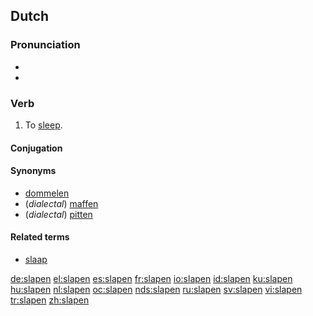 ==Dutch==

===Pronunciation===
* {{IPA|[ˈslapən]|lang=nl}}
* {{hyphenation|sla|pen}}

===Verb===
{{nl-verb-strong|7}}
# To [[sleep]].

====Conjugation====
{{nl-verb-table|slaap|slaapt|sliep|sliepen|geslapen|slape}}

====Synonyms====
* [[dommelen]]
* (''dialectal'') [[maffen]]
* (''dialectal'') [[pitten]]

====Related terms====
* [[slaap]]

[[de:slapen]]
[[el:slapen]]
[[es:slapen]]
[[fr:slapen]]
[[io:slapen]]
[[id:slapen]]
[[ku:slapen]]
[[hu:slapen]]
[[nl:slapen]]
[[oc:slapen]]
[[nds:slapen]]
[[ru:slapen]]
[[sv:slapen]]
[[vi:slapen]]
[[tr:slapen]]
[[zh:slapen]]